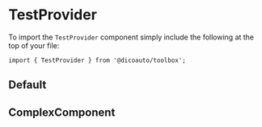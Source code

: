 
<Meta of={TestProviderStories} />

# TestProvider

To import the `TestProvider` component simply include the following at the top of your file:

```
import { TestProvider } from '@dicoauto/toolbox';
```

## Default

<Canvas of={TestProviderStories.Default} />

## ComplexComponent

<Canvas of={TestProviderStories.ComplexComponent} />
